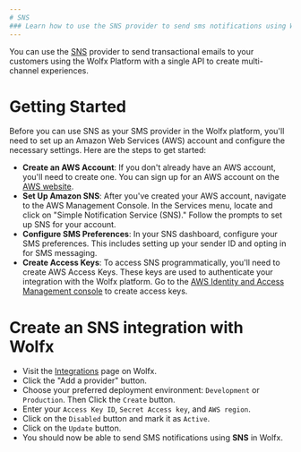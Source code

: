 ```yaml
---
# SNS
### Learn how to use the SNS provider to send sms notifications using Wolfx
---
```


You can use the [SNS](https://aws.amazon.com/sns/) provider to send transactional emails to your customers using the Wolfx Platform with a single API to create multi-channel experiences.

# Getting Started

Before you can use SNS as your SMS provider in the Wolfx platform, you'll need to set up an Amazon Web Services (AWS) account and configure the necessary settings. Here are the steps to get started:

- **Create an AWS Account**: If you don't already have an AWS account, you'll need to create one. You can sign up for an AWS account on the [AWS website](https://aws.amazon.com/).
- **Set Up Amazon SNS**: After you've created your AWS account, navigate to the AWS Management Console. In the Services menu, locate and click on "Simple Notification Service (SNS)." Follow the prompts to set up SNS for your account.
- **Configure SMS Preferences**: In your SNS dashboard, configure your SMS preferences. This includes setting up your sender ID and opting in for SMS messaging.
- **Create Access Keys**: To access SNS programmatically, you'll need to create AWS Access Keys. These keys are used to authenticate your integration with the Wolfx platform. Go to the [AWS Identity and Access Management console](https://signin.aws.amazon.com/) to create access keys.

# Create an SNS integration with Wolfx

- Visit the [Integrations](https://web.novu.co/integrations?utm_campaign=docs-sms-sns) page on Wolfx.
- Click the "Add a provider" button.
- Choose your preferred deployment environment: `Development` or `Production`. Then Click the `Create` button.
- Enter your `Access Key ID`, `Secret Access key`, and `AWS region`.
- Click on the `Disabled` button and mark it as `Active`.
- Click on the `Update` button.
- You should now be able to send SMS notifications using **SNS** in Wolfx.